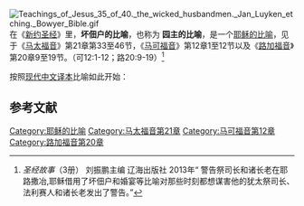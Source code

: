 [[File:Teachings_of_Jesus_35_of_40._the_wicked_husbandmen._Jan_Luyken_etching._Bowyer_Bible.gif|thumb]]
在《[[新约圣经|新约圣经]]》里，'''坏佃户的比喻'''，也称为 '''园主的比喻'''，是一个[[耶稣的比喻|耶稣的比喻]]，见于《[[马太福音|马太福音]]》第21章第33至46节，《[[马可福音|马可福音]]》第12章1至12节以及《[[路加福音|路加福音]]》第20章9至19节。（可12:1-12；路20:9-19）<ref> ''圣经故事''（3册） 刘振鹏主编  辽海出版社 2013年“ 警告祭司长和诸长老在耶路撒冶,耶稣借用了坏佃户和婚宴等比喻对那些时刻都想谋害他的犹太祭司长、法利赛人和诸长老发出了警告。”</ref>

按照[[现代中文译本|现代中文译本]]比喻如此开始：
{{quotation|马太福音 21:33 耶稣又说：“你们再听另一个比喻吧！有一个园主开垦了一个葡萄园，周围用篱笆围着，在园中挖了一个榨酒池，盖了一座守望台，然后把葡萄园租给佃户，自己出外旅行去了。}}
== 参考文献 ==
{{Reflist}}

{{耶稣的比喻}}

[[Category:耶稣的比喻|Category:耶稣的比喻]]
[[Category:马太福音第21章|Category:马太福音第21章]]
[[Category:马可福音第12章|Category:马可福音第12章]]
[[Category:路加福音第20章|Category:路加福音第20章]]